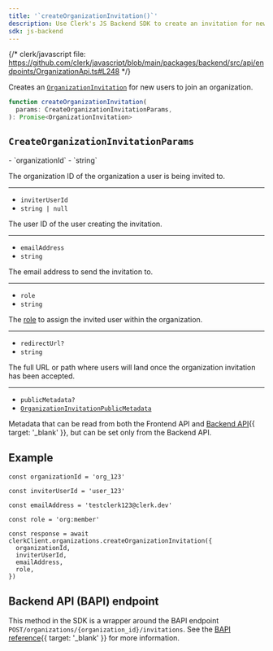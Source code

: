 ```yaml
---
title: '`createOrganizationInvitation()`'
description: Use Clerk's JS Backend SDK to create an invitation for new users to join an organization.
sdk: js-backend
---
```


{/* clerk/javascript file: https://github.com/clerk/javascript/blob/main/packages/backend/src/api/endpoints/OrganizationApi.ts#L248 */}

Creates an [`OrganizationInvitation`](/docs/reference/backend/types/backend-organization-invitation) for new users to join an organization.

```ts
function createOrganizationInvitation(
  params: CreateOrganizationInvitationParams,
): Promise<OrganizationInvitation>
```

## `CreateOrganizationInvitationParams`

<Properties>
  - `organizationId`
  - `string`

  The organization ID of the organization a user is being invited to.

  ---

  - `inviterUserId`
  - `string | null`

  The user ID of the user creating the invitation.

  ---

  - `emailAddress`
  - `string`

  The email address to send the invitation to.

  ---

  - `role`
  - `string`

  The [role](/docs/guides/organizations/roles-and-permissions) to assign the invited user within the organization.

  ---

  - `redirectUrl?`
  - `string`

  The full URL or path where users will land once the organization invitation has been accepted.

  ---

  - `publicMetadata?`
  - [`OrganizationInvitationPublicMetadata`](/docs/reference/javascript/types/metadata#organization-invitation-public-metadata)

  Metadata that can be read from both the Frontend API and [Backend API](/docs/reference/backend-api){{ target: '_blank' }}, but can be set only from the Backend API.
</Properties>

## Example

<Include src="_partials/backend/usage" />

```tsx
const organizationId = 'org_123'

const inviterUserId = 'user_123'

const emailAddress = 'testclerk123@clerk.dev'

const role = 'org:member'

const response = await clerkClient.organizations.createOrganizationInvitation({
  organizationId,
  inviterUserId,
  emailAddress,
  role,
})
```

## Backend API (BAPI) endpoint

This method in the SDK is a wrapper around the BAPI endpoint `POST/organizations/{organization_id}/invitations`. See the [BAPI reference](/docs/reference/backend-api/tag/organization-invitations/post/organizations/\{organization_id}/invitations){{ target: '_blank' }} for more information.

